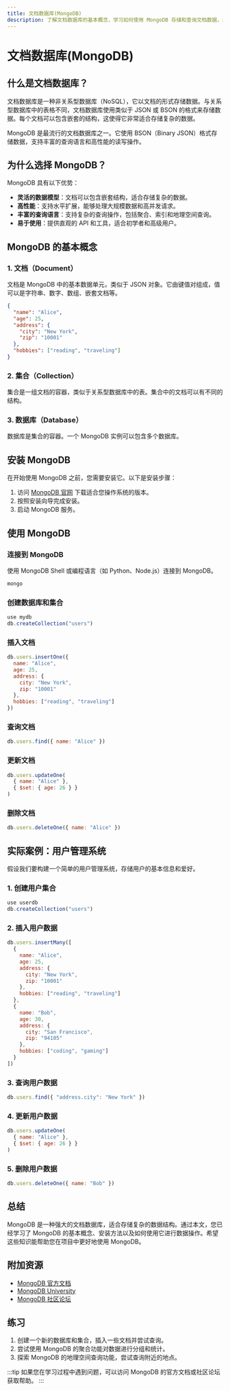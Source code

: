 ```yaml
---
title: 文档数据库(MongoDB)
description: 了解文档数据库的基本概念，学习如何使用 MongoDB 存储和查询文档数据，并通过实际案例掌握其应用场景。
---
```


# 文档数据库(MongoDB)

## 什么是文档数据库？

文档数据库是一种非关系型数据库（NoSQL），它以文档的形式存储数据。与关系型数据库中的表格不同，文档数据库使用类似于 JSON 或 BSON 的格式来存储数据。每个文档可以包含嵌套的结构，这使得它非常适合存储复杂的数据。

MongoDB 是最流行的文档数据库之一。它使用 BSON（Binary JSON）格式存储数据，支持丰富的查询语言和高性能的读写操作。

## 为什么选择 MongoDB？

MongoDB 具有以下优势：
- **灵活的数据模型**：文档可以包含嵌套结构，适合存储复杂的数据。
- **高性能**：支持水平扩展，能够处理大规模数据和高并发请求。
- **丰富的查询语言**：支持复杂的查询操作，包括聚合、索引和地理空间查询。
- **易于使用**：提供直观的 API 和工具，适合初学者和高级用户。

## MongoDB 的基本概念

### 1. 文档（Document）
文档是 MongoDB 中的基本数据单元，类似于 JSON 对象。它由键值对组成，值可以是字符串、数字、数组、嵌套文档等。

```json
{
  "name": "Alice",
  "age": 25,
  "address": {
    "city": "New York",
    "zip": "10001"
  },
  "hobbies": ["reading", "traveling"]
}
```

### 2. 集合（Collection）
集合是一组文档的容器，类似于关系型数据库中的表。集合中的文档可以有不同的结构。

### 3. 数据库（Database）
数据库是集合的容器。一个 MongoDB 实例可以包含多个数据库。

## 安装 MongoDB

在开始使用 MongoDB 之前，您需要安装它。以下是安装步骤：

1. 访问 [MongoDB 官网](https://www.mongodb.com/try/download/community) 下载适合您操作系统的版本。
2. 按照安装向导完成安装。
3. 启动 MongoDB 服务。

## 使用 MongoDB

### 连接到 MongoDB

使用 MongoDB Shell 或编程语言（如 Python、Node.js）连接到 MongoDB。

```bash
mongo
```

### 创建数据库和集合

```javascript
use mydb
db.createCollection("users")
```

### 插入文档

```javascript
db.users.insertOne({
  name: "Alice",
  age: 25,
  address: {
    city: "New York",
    zip: "10001"
  },
  hobbies: ["reading", "traveling"]
})
```

### 查询文档

```javascript
db.users.find({ name: "Alice" })
```

### 更新文档

```javascript
db.users.updateOne(
  { name: "Alice" },
  { $set: { age: 26 } }
)
```

### 删除文档

```javascript
db.users.deleteOne({ name: "Alice" })
```

## 实际案例：用户管理系统

假设我们要构建一个简单的用户管理系统，存储用户的基本信息和爱好。

### 1. 创建用户集合

```javascript
use userdb
db.createCollection("users")
```

### 2. 插入用户数据

```javascript
db.users.insertMany([
  {
    name: "Alice",
    age: 25,
    address: {
      city: "New York",
      zip: "10001"
    },
    hobbies: ["reading", "traveling"]
  },
  {
    name: "Bob",
    age: 30,
    address: {
      city: "San Francisco",
      zip: "94105"
    },
    hobbies: ["coding", "gaming"]
  }
])
```

### 3. 查询用户数据

```javascript
db.users.find({ "address.city": "New York" })
```

### 4. 更新用户数据

```javascript
db.users.updateOne(
  { name: "Alice" },
  { $set: { age: 26 } }
)
```

### 5. 删除用户数据

```javascript
db.users.deleteOne({ name: "Bob" })
```

## 总结

MongoDB 是一种强大的文档数据库，适合存储复杂的数据结构。通过本文，您已经学习了 MongoDB 的基本概念、安装方法以及如何使用它进行数据操作。希望这些知识能帮助您在项目中更好地使用 MongoDB。

## 附加资源

- [MongoDB 官方文档](https://docs.mongodb.com/)
- [MongoDB University](https://university.mongodb.com/)
- [MongoDB 社区论坛](https://community.mongodb.com/)

## 练习

1. 创建一个新的数据库和集合，插入一些文档并尝试查询。
2. 尝试使用 MongoDB 的聚合功能对数据进行分组和统计。
3. 探索 MongoDB 的地理空间查询功能，尝试查询附近的地点。

:::tip
如果您在学习过程中遇到问题，可以访问 MongoDB 的官方文档或社区论坛获取帮助。
:::